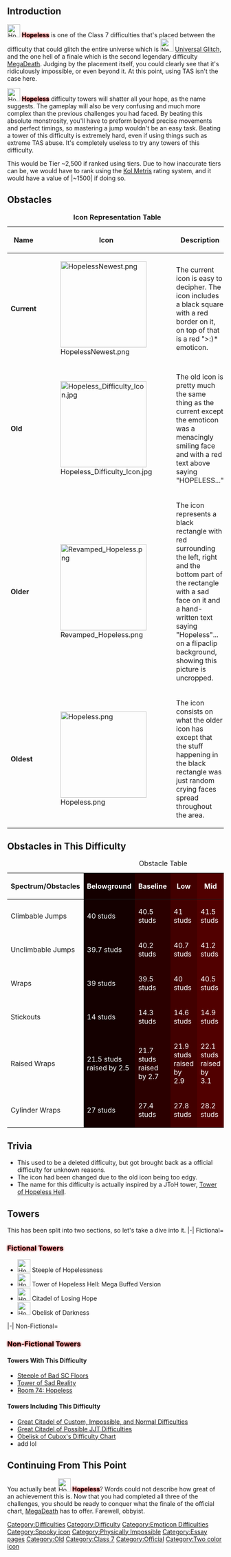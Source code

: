 {{Background|File=Fuck hope.png|Size=2000px}}
{{NoticeScrollboxNew|Notices='''Notices'''
{{Physically Impossible}}
{{Classic}}
<div class="html5audio" style="clear:both;float:right;" data-file="https://static.wikia.nocookie.net/jtohs-joke-towers/images/5/51/The_Binding_of_Isaac_-_Sacrificial.mp3" data-volume="0.5" data-download="false" data-preload="metadata" data-options="autoplay,loop">spooky music ooo</div>}}{{DISPLAYTITLE:<span style="text-shadow: 0 0 4px red; color:black">'''Hopeless'''</span>}}
{{NewDifficultyInfobox|title1=[[File:HopelessNewest.png|frameless|30x30px]] <span style="text-shadow: 0 0 4px red; color:black">'''Hopeless'''</span>|caption1=>:)|type=* ''Physically Impossible''
* ''Devilish''|class=[[:Category:Class 7|Class 7]]|previous=[[File:FalseGanar Z.png|frameless|30x30px]] [[FalseGanar]] (70)|next=[[File:PlumBlocNew.png|Plum Bloc|30px]] [[Plum Bloc]] (72)|image1=<gallery>
HopelessNewest.png | Current
Hopeless Difficulty Icon.jpg | Old
Revamped Hopeless.png | Oldest
Hopeless.png | Original
</gallery>|rating=71|alt_previous=|alt_next=|class_range=[[:Category:Class 7|High Class 7]]|creator(s)=[[User:TheReal00pyu|TheReal00pyu]]|difficulty_range=Belowground-Peripheral|decal_id=N/A|official_music(s)=None}}
==Introduction==
[[File:HopelessNewest.png|frameless|30x30px]] <span style="text-shadow: 0 0 4px red; color:black">'''Hopeless'''</span> is one of the Class 7 difficulties that's placed between the difficulty that could glitch the entire universe which is [[File:New UG.jpg|frameless|30x30px]] [[Universal Glitch]], and the one hell of a finale which is the second legendary difficulty {{Class10Difficulties|MegaDeath|50px}} [[MegaDeath]]. Judging by the placement itself, you could clearly see that it's ridiculously impossible, or even beyond it. At this point, using TAS isn't the case here.

[[File:HopelessNewest.png|frameless|30x30px]] <span style="text-shadow: 0 0 4px red; color:black">'''Hopeless'''</span> difficulty towers will shatter all your hope, as the name suggests. The gameplay will also be very confusing and much more complex than the previous challenges you had faced. By beating this absolute monstrosity, you'll have to preform beyond precise movements and perfect timings, so mastering a jump wouldn't be an easy task. Beating a tower of this difficulty is extremely hard, even if using things such as extreme TAS abuse. It's completely useless to try any towers of this difficulty.

This would be Tier ~2,500 if ranked using tiers. Due to how inaccurate tiers can be, we would have to rank using the [[Metris|Kol Metris]] rating system, and it would have a value of |~1500| if doing so.

==Obstacles==
{| class="fandom-table"
|+'''Icon Representation Table'''
!'''Name'''
!'''Icon'''
!'''Description'''
|-
|'''Current'''
|[[File:HopelessNewest.png|frameless|200x200px]]
|The current icon is easy to decipher. The icon includes a black square with a red border on it, on top of that is a red ">:)* emoticon.
|-
|'''Old'''
|[[File:Hopeless Difficulty Icon.jpg|frameless|200x200px]]
|The old icon is pretty much the same thing as the current except the emoticon was a menacingly smiling face and with a red text above saying "HOPELESS..."
|-
|'''Older'''
|[[File:Revamped Hopeless.png|frameless|200x200px]]
|The icon represents a black rectangle with red surrounding the left, right and the bottom part of the rectangle with a sad face on it and a hand-written text saying "Hopeless"... on a flipaclip background, showing this picture is uncropped.
|-
|'''Oldest'''
|[[File:Hopeless.png|frameless|200x200px]]
|The icon consists on what the older icon has except that the stuff happening in the black rectangle was just random crying faces spread throughout the area. 
|}


==Obstacles in This Difficulty==

{| class="fandom-table"
|+Obstacle Table
!Spectrum/Obstacles
! style="background-color: #140000;" |'''<font color="white">Belowground</font>'''
! style="background-color: #2b0000;" |'''<font color="white">Baseline</font>'''
! style="background-color: #420000;" |'''<font color="white">Low</font>'''
! style="background-color: #510000; " |'''<font color="white">Mid</font>'''
! style="background-color: #5c0000; " |'''<font color="white">High</font>'''
! style="background-color: #660000; " |'''<font color="white">Peak</font>'''
! style="background-color: #740000; " |'''<font color="white">Peripheral</font>'''
|-
|Climbable Jumps 
| style="background-color: #140000;" |<font color="white">40 studs</font>
| style="background-color: #2b0000;" |<font color="white">40.5 studs</font>
| style="background-color: #420000;" |<font color="white">41 studs</font>
| style="background-color: #510000;" |<font color="white">41.5 studs</font>
| style="background-color: #5c0000;" |<font color="white">42 studs</font>
| style="background-color: #660000;" |<font color="white">43.5 studs</font>
| style="background-color: #740000;" |<font color="white">44 studs</font>
|-
|Unclimbable Jumps 
| style="background-color: #140000;" |<font color="white">39.7 studs</font>
| style="background-color: #2b0000;" |<font color="white">40.2 studs</font>
| style="background-color: #420000;" |<font color="white">40.7 studs</font>
| style="background-color: #510000;" |<font color="white">41.2 studs</font>
| style="background-color: #5c0000;" |<font color="white">41.7 studs</font>
| style="background-color: #660000;" |<font color="white">42.2 studs</font>
| style="background-color: #740000;" |<font color="white">42.7 studs</font>
|-
|Wraps
| style="background-color: #140000;" |<font color="white">39 studs</font>
| style="background-color: #2b0000;" |<font color="white">39.5 studs</font>
| style="background-color: #420000;" |<font color="white">40 studs</font>
| style="background-color: #510000;" |<font color="white">40.5 studs</font>
| style="background-color: #5c0000;" |<font color="white">41 studs</font>
| style="background-color: #660000;" |<font color="white">41.5 studs</font>
| style="background-color: #740000;" |<font color="white">42 studs</font>
|-
|Stickouts
| style="background-color: #140000;" |<font color="white">14 studs</font>
| style="background-color: #2b0000;" |<font color="white">14.3 studs</font>
| style="background-color: #420000;" |<font color="white">14.6 studs</font>
| style="background-color: #510000;" |<font color="white">14.9 studs</font>
| style="background-color: #5c0000;" |<font color="white">15.2 studs</font>
| style="background-color: #660000;" |<font color="white">15.5 studs</font>
| style="background-color: #740000;" |<font color="white">15.8 studs</font>
|-
|Raised Wraps 
| style="background-color: #140000;" |<font color="white">21.5 studs raised by 2.5</font>
| style="background-color: #2b0000;" |<font color="white">21.7 studs raised by 2.7</font>
| style="background-color: #420000;" |<font color="white">21.9 studs raised by 2.9</font>
| style="background-color: #510000;" |<font color="white">22.1 studs raised by 3.1</font>
| style="background-color: #5c0000;" |<font color="white">22.3 studs raised by 3.3</font>
| style="background-color: #660000;" |<font color="white">22.5 studs raised by 3.5</font>
| style="background-color: #740000;" |<font color="white">22.7 studs raised by 3.7</font>
|-
|Cylinder Wraps 
| style="background-color: #140000;" |<font color="white">27 studs</font>
| style="background-color: #2b0000;" |<font color="white">27.4 studs</font>
| style="background-color: #420000;" |<font color="white">27.8 studs</font>
| style="background-color: #510000;" |<font color="white">28.2 studs</font>
| style="background-color: #5c0000;" |<font color="white">28.6 studs</font>
| style="background-color: #660000;" |<font color="white">29 studs</font>
| style="background-color: #740000;" |<font color="white">29.4 studs</font>
|}
==Trivia==   
* This used to be a deleted difficulty, but got brought back as a official difficulty for unknown reasons.
*The icon had been changed due to the old icon being too edgy.
*The name for this difficulty is actually inspired by a JToH tower, [[w:c:jtoh:Tower of Hopeless Hell|Tower of Hopeless Hell]].

==Towers==
This has been split into two sections, so let's take a dive into it.
<tabber>
|-|
Fictional=
===<span style="text-shadow: 0 0 4px red; color:black">'''Fictional Towers'''</span>===
*[[File:HopelessNewest.png|frameless|30x30px]] Steeple of Hopelessness
*[[File:HopelessNewest.png|frameless|30x30px]] Tower of Hopeless Hell: Mega Buffed Version
*[[File:HopelessNewest.png|frameless|30x30px]] Citadel of Losing Hope
*[[File:HopelessNewest.png|frameless|30x30px]] Obelisk of Darkness
|-|
Non-Fictional=
===<span style="text-shadow: 0 0 4px red; color:black">'''Non-Fictional Towers'''</span>===
====Towers With This Difficulty====
*[[Steeple of Bad SC Floors]]
*[[Tower of Sad Reality]]
*[https://www.roblox.com/games/12540885283/UPD-Difficulty-Rooms-EJT Room 74: Hopeless]
====Towers Including This Difficulty====
*[[Great Citadel of Custom, Impossible, and Normal Difficulties]]
*[[Great Citadel of Possible JJT Difficulties]]
*[[Obelisk of Cubox's Difficulty Chart]]
*add lol
</tabber>

==Continuing From This Point ==
You actually beat [[File:HopelessNewest.png|frameless|30x30px]] <span style="text-shadow: 0 0 4px red; color:black">'''Hopeless'''</span>? Words could not describe how great of an achievement this is. Now that you had completed all three of the challenges,  you should be ready to conquer what the finale of the official chart, {{Class10Difficulties|MegaDeath|50px}} [[MegaDeath]] has to offer. Farewell, obbyist.

{{MainDifficultiesNavbox}}
[[Category:Difficulties]]
[[Category:Difficulty]]
[[Category:Emoticon Difficulties]]
[[Category:Spooky icon]]
[[Category:Physically Impossible]]
[[Category:Essay pages]]
[[Category:Old]]
[[Category:Class 7]]
[[Category:Official]]
[[Category:Two color icon]]